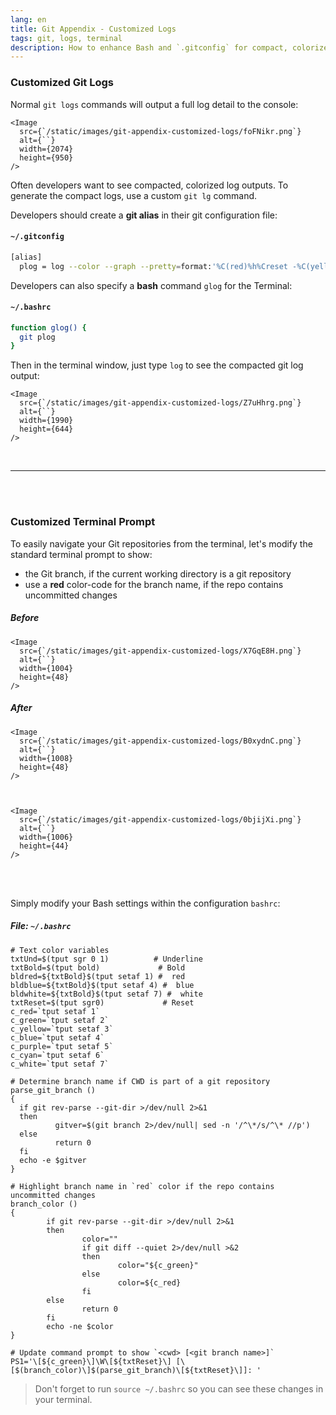 ```yaml
---
lang: en
title: Git Appendix - Customized Logs
tags: git, logs, terminal
description: How to enhance Bash and `.gitconfig` for compact, colorized git logs
---
```


### Customized Git Logs

Normal `git logs` commands will output a full log detail to the console:

    <Image
      src={`/static/images/git-appendix-customized-logs/foFNikr.png`}
      alt={``}
      width={2074}
      height={950}
    />

Often developers want to see compacted, colorized log outputs. To generate the compact logs, use a custom `git lg` command.

Developers should create a **git alias** in their git configuration file:

#### `~/.gitconfig`

```bash
[alias]
  plog = log --color --graph --pretty=format:'%C(red)%h%Creset -%C(yellow)%d%Creset %s %Cgreen(%cr) %C(bold blue)<%an>%Creset' --abbrev-commit
```

Developers can also specify a **bash** command `glog` for the Terminal:

#### `~/.bashrc`

```bash
function glog() {
  git plog
}
```

Then in the terminal window, just type `log` to see the compacted git log output:

    <Image
      src={`/static/images/git-appendix-customized-logs/Z7uHhrg.png`}
      alt={``}
      width={1990}
      height={644}
    />

<br>

---

<br>
<br>

### Customized Terminal Prompt

To easily navigate your Git repositories from the terminal, let's modify the standard terminal prompt to show:

- the Git branch, if the current working directory is a git repository
- use a **red** color-code for the branch name, if the repo contains uncommitted changes

##### Before

    <Image
      src={`/static/images/git-appendix-customized-logs/X7GqE8H.png`}
      alt={``}
      width={1004}
      height={48}
    />

##### After

    <Image
      src={`/static/images/git-appendix-customized-logs/B0xydnC.png`}
      alt={``}
      width={1008}
      height={48}
    />



    <Image
      src={`/static/images/git-appendix-customized-logs/0bjijXi.png`}
      alt={``}
      width={1006}
      height={44}
    />

<br>
<br>

Simply modify your Bash settings within the configuration `bashrc`:

##### File: `~/.bashrc`

```shell=
# Text color variables
txtUnd=$(tput sgr 0 1)          # Underline
txtBold=$(tput bold)             # Bold
bldred=${txtBold}$(tput setaf 1) #  red
bldblue=${txtBold}$(tput setaf 4) #  blue
bldwhite=${txtBold}$(tput setaf 7) #  white
txtReset=$(tput sgr0)             # Reset
c_red=`tput setaf 1`
c_green=`tput setaf 2`
c_yellow=`tput setaf 3`
c_blue=`tput setaf 4`
c_purple=`tput setaf 5`
c_cyan=`tput setaf 6`
c_white=`tput setaf 7`

# Determine branch name if CWD is part of a git repository
parse_git_branch ()
{
  if git rev-parse --git-dir >/dev/null 2>&1
  then
          gitver=$(git branch 2>/dev/null| sed -n '/^\*/s/^\* //p')
  else
          return 0
  fi
  echo -e $gitver
}

# Highlight branch name in `red` color if the repo contains uncommitted changes
branch_color ()
{
        if git rev-parse --git-dir >/dev/null 2>&1
        then
                color=""
                if git diff --quiet 2>/dev/null >&2
                then
                        color="${c_green}"
                else
                        color=${c_red}
                fi
        else
                return 0
        fi
        echo -ne $color
}

# Update command prompt to show `<cwd> [<git branch name>]`
PS1='\[${c_green}\]\W\[${txtReset}\] [\[$(branch_color)\]$(parse_git_branch)\[${txtReset}\]]: '
```

> Don't forget to run `source ~/.bashrc` so you can see these changes in your terminal.
